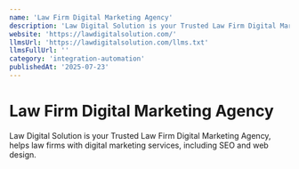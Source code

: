 ```yaml
---
name: 'Law Firm Digital Marketing Agency'
description: 'Law Digital Solution is your Trusted Law Firm Digital Marketing Agency, helps law firms with digital marketing services, including SEO and web design.'
website: 'https://lawdigitalsolution.com/'
llmsUrl: 'https://lawdigitalsolution.com/llms.txt'
llmsFullUrl: ''
category: 'integration-automation'
publishedAt: '2025-07-23'
---
```


# Law Firm Digital Marketing Agency

Law Digital Solution is your Trusted Law Firm Digital Marketing Agency, helps law firms with digital marketing services, including SEO and web design.
